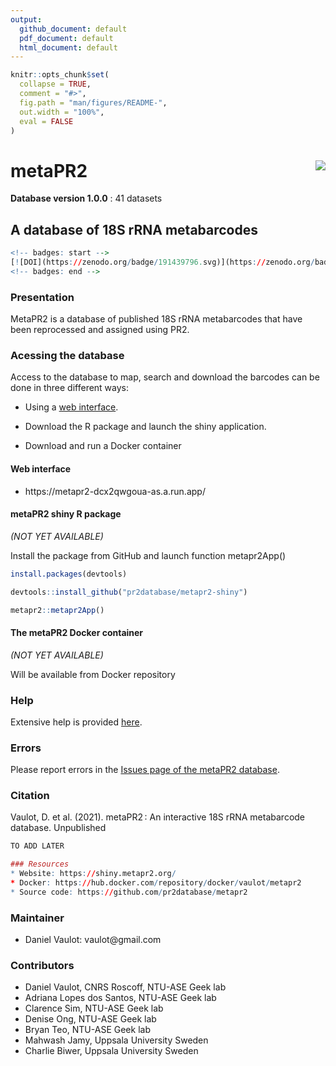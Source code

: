```yaml
---
output: 
  github_document: default
  pdf_document: default
  html_document: default
---
```


<!-- README.md is generated from README.Rmd. Please edit that file -->

```r
knitr::opts_chunk$set(
  collapse = TRUE,
  comment = "#>",
  fig.path = "man/figures/README-",
  out.width = "100%",
  eval = FALSE
)
```

# metaPR2 <img src="inst/img/metapr2_logo.png" align="right" />

**Database version 1.0.0** : 41 datasets

## A database of 18S rRNA metabarcodes

```r
<!-- badges: start -->
[![DOI](https://zenodo.org/badge/191439796.svg)](https://zenodo.org/badge/latestdoi/191439796)
<!-- badges: end -->
```

### Presentation

MetaPR2 is a database of published 18S rRNA metabarcodes that have been reprocessed and assigned using PR2. 


### Acessing the database

Access to the database to map, search and download the barcodes can be done in three different ways:

* Using a [web interface](https://metapr2-dcx2qwgoua-as.a.run.app/).

* Download the R package and launch the shiny application.

* Download and run a Docker container 

#### Web interface

* https://metapr2-dcx2qwgoua-as.a.run.app/

#### metaPR2 shiny R package
*(NOT YET AVAILABLE)*

Install the package from GitHub and launch function metapr2App()

```r

install.packages(devtools)

devtools::install_github("pr2database/metapr2-shiny")

metapr2::metapr2App()
```


#### The metaPR2 Docker container
*(NOT YET AVAILABLE)*

Will be available from Docker repository


### Help

Extensive help is provided [here](https://pr2database.github.io/metapr2-shiny/articles/).


### Errors

Please report errors in the [Issues page of the metaPR2 database](https://github.com/pr2database/metapr2-shiny/issues).


### Citation

Vaulot, D. et al. (2021). metaPR2 : An interactive 18S rRNA metabarcode database. Unpublished

```r
TO ADD LATER

### Resources
* Website: https://shiny.metapr2.org/
* Docker: https://hub.docker.com/repository/docker/vaulot/metapr2
* Source code: https://github.com/pr2database/metapr2
```



### Maintainer
* Daniel Vaulot: vaulot@gmail.com

### Contributors

* Daniel Vaulot, CNRS Roscoff, NTU-ASE Geek lab
* Adriana Lopes dos Santos, NTU-ASE Geek lab 
* Clarence Sim, NTU-ASE Geek lab 
* Denise Ong, NTU-ASE Geek lab 
* Bryan Teo, NTU-ASE Geek lab
* Mahwash Jamy, Uppsala University Sweden
* Charlie Biwer, Uppsala University Sweden



